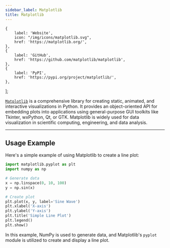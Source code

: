 ```yaml
---
sidebar_label: Matplotlib
title: Matplotlib
---
```



    {
        label: 'Website',
        icon: "/img/icons/matplotlib.svg",
        href: 'https://matplotlib.org/',
    },
    {
        label: 'GitHub',
        href: 'https://github.com/matplotlib/matplotlib',
    },
    {
        label: 'PyPI',
        href: 'https://pypi.org/project/matplotlib/',
    },
];

<ToolTags toolName="Matplotlib" />

<ToolLinks links={links} />

[`Matplotlib`](https://matplotlib.org/) is a comprehensive library for creating static, animated, and interactive visualizations in Python. It provides an object-oriented API for embedding plots into applications using general-purpose GUI toolkits like Tkinter, wxPython, Qt, or GTK. Matplotlib is widely used for data visualization in scientific computing, engineering, and data analysis.

---

## Usage Example

Here's a simple example of using Matplotlib to create a line plot:

```python
import matplotlib.pyplot as plt
import numpy as np

# Generate data
x = np.linspace(0, 10, 100)
y = np.sin(x)

# Create plot
plt.plot(x, y, label='Sine Wave')
plt.xlabel('X-axis')
plt.ylabel('Y-axis')
plt.title('Simple Line Plot')
plt.legend()
plt.show()
```

In this example, NumPy is used to generate data, and Matplotlib's `pyplot` module is utilized to create and display a line plot.
